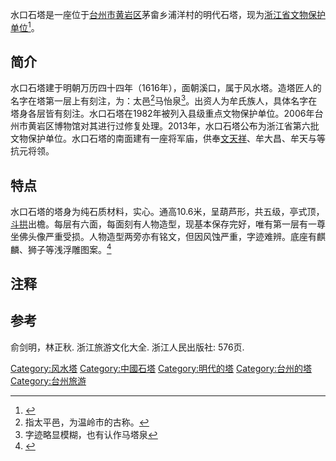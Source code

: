 {{文物保护单位
| 级别 = 省级
| 省区市 = 浙江省
| 图片 = [[File:水口石塔.PNG|180px]]
| 名称 = 水口石塔
| 编号 =
| 分类 = 古建筑
| 时代 = [[明代|明代]]
| 所在 = [[台州市|台州市]][[黄岩区|黄岩区]]茅畲乡
| 登录 = 2011年1月7日
}}

水口石塔是一座位于[[台州市|台州市]][[黄岩区|黄岩区]]茅畲乡浦洋村的明代石塔，现为[[浙江省文物保护单位|浙江省文物保护单位]]<ref>{{cite web | language =  | publisher = 浙江省人民政府 | title = 浙江省人民政府关于公布第六批省级文物保护单位和与现有省级文物保护单位合并项目及更名省级文物保护单位的通知 | url = http://zfxxgk.zj.gov.cn/xxgk/jcms_files/jcms1/web57/site/art/2013/1/4/art_5082_7369.html | author =  | date = 2011-01-28 | accessdate = 2014-04-03 | archive-url = https://web.archive.org/web/20140407055408/http://zfxxgk.zj.gov.cn/xxgk/jcms_files/jcms1/web57/site/art/2013/1/4/art_5082_7369.html | archive-date = 2014-04-07 | dead-url = yes }}</ref>。

==简介==
水口石塔建于明朝万历四十四年（1616年），面朝溪口，属于风水塔。造塔匠人的名字在塔第一层上有刻注，为：太邑<ref>指太平邑，为温岭市的古称。</ref>马怡泉<ref>字迹略显模糊，也有认作马塔泉</ref>。出资人为牟氏族人，具体名字在塔身各层皆有刻注。水口石塔在1982年被列入县级重点文物保护单位。2006年台州市黄岩区博物馆对其进行过修复处理。2013年，水口石塔公布为浙江省第六批文物保护单位。水口石塔的南面建有一座将军庙，供奉[[文天祥|文天祥]]、牟大昌、牟天与等抗元将领。

==特点==
水口石塔的塔身为纯石质材料，实心。通高10.6米，呈葫芦形，共五级，亭式顶，[[斗拱|斗拱]]出檐。每层有六面，每面刻有人物造型，现基本保存完好，唯有第一层有一尊坐佛头像严重受损。人物造型两旁亦有铭文，但因风蚀严重，字迹难辨。底座有麒麟、狮子等浅浮雕图案。<ref>{{cite web | language =  | publisher = 台州日报 | title = 浦洋：英雄故里觅遗迹 | url = http://paper.taizhou.com.cn/tzrb/html/2014-01/07/content_520538.htm | author = 陈静 | date = 2014-01-07 | accessdate = 2014-04-03 | archive-date = 2014-04-07 | archive-url = https://web.archive.org/web/20140407065952/http://paper.taizhou.com.cn/tzrb/html/2014-01/07/content_520538.htm | dead-url = no }}</ref>
{{Gallery
|title=
|footer=
|width=200
|lines=1
|align=center
|File:水口石塔残损坐佛.PNG|
|File:水口石塔造塔人刻注.PNG|
}}

==注释==
<references/>

==参考==

俞剑明，林正秋. 浙江旅游文化大全. 浙江人民出版社:  576页.


[[Category:风水塔|Category:风水塔]]
[[Category:中國石塔|Category:中國石塔]]
[[Category:明代的塔|Category:明代的塔]]
[[Category:台州的塔|Category:台州的塔]]
[[Category:台州旅游|Category:台州旅游]]